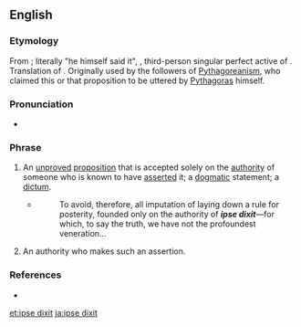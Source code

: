 {{wikipedia}}
==English==

===Etymology===
From {{etyl|la}}; literally "he himself said it", {{term|ipse||himself|lang=la}} {{term|dixit|dīxit|he said|lang=la}}, third-person singular perfect active of {{term|dico|dīcō|say, speak|lang=la}}. Translation of {{etyl|grc|-}} {{term|αὐτὸς ἔφα|lang=grc}}. Originally used by the followers of [[Pythagoreanism]], who claimed this or that proposition to be uttered by [[Pythagoras]] himself.{{attention|en|fiks maj inglish}}

===Pronunciation===
* {{a|UK}} {{IPA|/ˈɪp.sɪ ˈdɪk.sɪt/}}

===Phrase===
{{infl|en|noun|head=[[ipse]] [[dixit]]}}

# {{rhetoric}} An [[unproved]] [[proposition]] that is accepted solely on the [[authority]] of someone who is known to have [[assert]]ed it; a [[dogmatic]] statement; a [[dictum]].
#* {{RQ:Fielding Tom Jones|V|i}}
#*: To avoid, therefore, all imputation of laying down a rule for posterity, founded only on the authority of '''''ipse dixit'''''—for which, to say the truth, we have not the profoundest veneration...
# An authority who makes such an assertion.

===References===
* {{R:OED2}}

[[et:ipse dixit]]
[[ja:ipse dixit]]